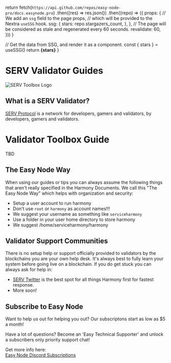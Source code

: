 
  return fetch(`https://api.github.com/repos/easy-node-pro/docs.easynode.pro`)
    .then((res) => res.json())
    .then((repo) => ({
      props: {
        // We add an `ssg` field to the page props,
        // which will be provided to the Nextra `useSSG` hook.
        ssg: {
          stars: repo.stargazers_count,
        },
      },
      // The page will be considered as stale and regenerated every 60 seconds.
      revalidate: 60,
    }))
}

  // Get the data from SSG, and render it as a component.
  const { stars } = useSSG()
  return <strong>{stars}</strong>
}

# SERV Validator Guides
![SERV Toolbox Logo](/serv_logo.png)

## What is a SERV Validator?
[SERV Protocol](https://serv.services) is a network for developers, gamers and validators, by developers, gamers and validators.

# Validator Toolbox Guide
TBD

## The Easy Node Way
When using our guides or tips you can always assume the following things that aren't really specified in the Harmony Documents. We call this "The Easy Node Way" which helps with organization and security:

-  Setup a user account to run harmony
  -  Don't use `root` or `harmony` as account names!!!
  -  We suggest your username as something like `serviceharmony`
-  Use a folder in your user home directory to store harmony
  -  We suggest /home/serviceharmony/harmony

## Validator Support Communities
There is no setup help or support officially provided to validators by the blockchains you are your own help desk. It's always best to fully learn your system before going live on a blockchain. If you do get stuck you can always ask for help in:
- [SERV Twitter](https://harmony.one/discord) is the best spot for all things Harmony first for fastest response.
- More soon!

## Subscribe to Easy Node
Want to help us out for helping you out? Our subscriptons start as low as $5 a month!  

Have a lot of questions? Become an 'Easy Technical Supporter' and unlock a subscribers only priority support chat!  

Get more info here:  
[Easy Node Discord Subscriptions](https://discord.com/servers/easynode-pro-blockchain-validators-404423550909284372)